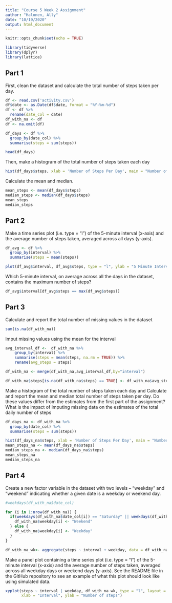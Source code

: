 ---
title: "Course 5 Week 2 Assignment"
author: "Halonen, Ally"
date: "10/19/2020"
output: html_document
---

```{r setup, include=FALSE}
knitr::opts_chunk$set(echo = TRUE)

library(tidyverse)
library(dplyr)
library(lattice)
```

## Part 1
First, clean the dataset and calculate the total number of steps taken per day.

```{r, echo=TRUE, warning=FALSE, message=FALSE}
df <- read.csv('activity.csv')
df$date <- as.Date(df$date, format = "%Y-%m-%d")
df <- df %>%
  rename(date_col = date)
df_with_na <- df
df <- na.omit(df)

df_days <- df %>%
  group_by(date_col) %>%
  summarise(steps = sum(steps))

head(df_days)
```


Then, make a histogram of the total number of steps taken each day

```{r, echo=TRUE, warning=FALSE}
hist(df_days$steps, xlab = 'Number of Steps Per Day', main = "Number of Steps")
```

Calculate the mean and median. 
```{r, echo=TRUE, warning=FALSE, message=FALSE}
mean_steps <- mean(df_days$steps)
median_steps <- median(df_days$steps)
mean_steps
median_steps
```

## Part 2

Make a time series plot (i.e. \color{red}{\verb|type = "l"|}type = "l") of the 5-minute interval (x-axis) and the average number of steps taken, averaged across all days (y-axis).

```{r, echo=TRUE, warning=FALSE, message=FALSE}
df_avg <- df %>%
  group_by(interval) %>%
  summarise(steps = mean(steps))

plot(df_avg$interval, df_avg$steps, type = "l", ylab = "5 Minute Interval", xlab = "Average Steps", main = "Average Number of Steps")
```

Which 5-minute interval, on average across all the days in the dataset, contains the maximum number of steps?
```{r, echo=TRUE, warning=FALSE, message=FALSE}

df_avg$interval[df_avg$steps == max(df_avg$steps)]
```


## Part 3

Calculate and report the total number of missing values in the dataset

```{r, echo=TRUE, warning=FALSE, message=FALSE}
sum(is.na(df_with_na))
```

Imput missing values using the mean for the interval
```{r, echo=TRUE, warning=FALSE, message=FALSE}
avg_interval_df <-  df_with_na %>%
    group_by(interval) %>%
    summarise(steps = mean(steps, na.rm = TRUE)) %>%
    rename(avg_steps = steps)

df_with_na <- merge(df_with_na,avg_interval_df,by="interval")

df_with_na$steps[is.na(df_with_na$steps) == TRUE] <- df_with_na$avg_steps[is.na(df_with_na$steps) == TRUE]
```

Make a histogram of the total number of steps taken each day and Calculate and report the mean and median total number of steps taken per day. Do these values differ from the estimates from the first part of the assignment? What is the impact of imputing missing data on the estimates of the total daily number of steps

```{r, echo=TRUE, warning=FALSE}
df_days_na <- df_with_na %>%
  group_by(date_col) %>%
  summarise(steps = sum(steps))

hist(df_days_na$steps, xlab = 'Number of Steps Per Day', main = "Number of Steps")
mean_steps_na <- mean(df_days_na$steps)
median_steps_na <- median(df_days_na$steps)
mean_steps_na
median_steps_na

```


## Part 4
Create a new factor variable in the dataset with two levels – “weekday” and “weekend” indicating whether a given date is a weekday or weekend day.

```{r, echo=TRUE, warning=FALSE}

#weekdays(df_with_na$date_col)

for (i in 1:nrow(df_with_na)) {
  if(weekdays(df_with_na$date_col[i]) == "Saturday" || weekdays(df_with_na$date_col[i]) == "Sunday") {
    df_with_na$weekday[i] <- "Weekend"
  } else {
    df_with_na$weekday[i] <- "Weekday"
  }
}

df_with_na_wk<- aggregate(steps ~ interval + weekday, data = df_with_na, mean)

```

Make a panel plot containing a time series plot (i.e. \color{red}{\verb|type = "l"|}type = "l") of the 5-minute interval (x-axis) and the average number of steps taken, averaged across all weekday days or weekend days (y-axis). See the README file in the GitHub repository to see an example of what this plot should look like using simulated data.
```{r, echo=TRUE, warning=FALSE}

xyplot(steps ~ interval | weekday, df_with_na_wk, type = "l", layout = c(1, 2), 
       xlab = "Interval", ylab = "Number of steps")
```

